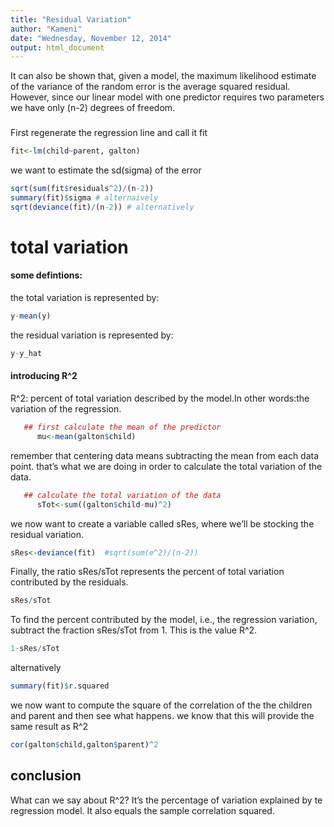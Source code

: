 ```yaml
---
title: "Residual Variation"
author: "Kameni"
date: "Wednesday, November 12, 2014"
output: html_document
---
```


 It can also be shown that, given a model, the maximum likelihood estimate of the variance of the random error is the average squared residual. However, since our linear model with one predictor requires  two parameters we have only (n-2) degrees of freedom.


###

First regenerate the regression line and call it fit
```r
fit<-lm(child~parent, galton)
```


we want to estimate the sd(sigma) of the error
```r
sqrt(sum(fit$residuals^2)/(n-2))
summary(fit)$sigma # alternaively
sqrt(deviance(fit)/(n-2)) # alternatively

```

# total variation

#### some defintions:
the total variation is represented by:

```r
y-mean(y)
```


the residual variation is represented by:
```r
y-y_hat
```


#### introducing R^2
R^2: percent of total variation described by the model.In other words:the variation of the regression.


```r

   ## first calculate the mean of the predictor
      mu<-mean(galton$child)

```

remember that centering data  means subtracting the mean from each data point. that's what we are doing in order to calculate the  total variation of the data.


```r
   ## calculate the total variation of the data
      sTot<-sum((galton$child-mu)^2)

```

we now want to create a variable called sRes, where we'll be stocking the residual variation.

```r
sRes<-deviance(fit)  #sqrt(sum(e^2)/(n-2))

```

Finally, the ratio sRes/sTot represents the percent of total variation contributed by the residuals.
```r
sRes/sTot
```

To find the percent contributed by the model, i.e., the regression variation, subtract the fraction sRes/sTot from 1.  This is the value R^2.
```r
1-sRes/sTot
```


alternatively
```r
summary(fit)$r.squared
```


we now want to compute the square of the correlation of the
the children and parent and then see what happens.
we know that this will provide the same result as R^2
```r
cor(galton$child,galton$parent)^2
```


## conclusion
What can we say about R^2? It's the percentage of variation explained by te regression model. It also equals the sample correlation squared.
